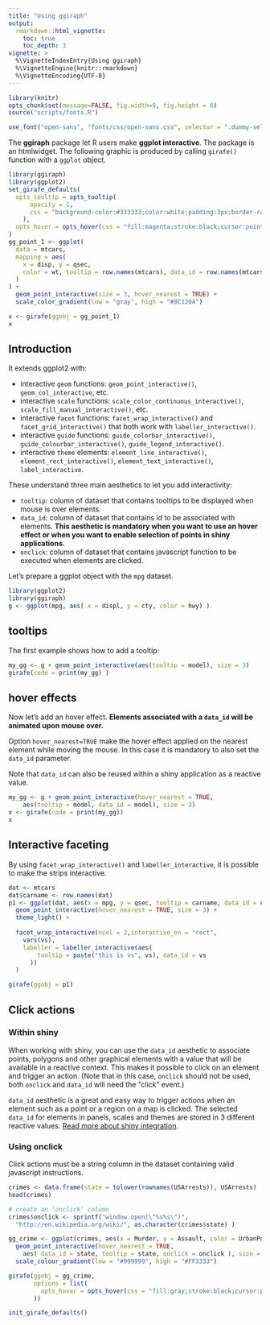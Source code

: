 ```yaml
---
title: "Using ggiraph"
output: 
  rmarkdown::html_vignette:
    toc: true 
    toc_depth: 3
vignette: >
  %\VignetteIndexEntry{Using ggiraph}
  %\VignetteEngine{knitr::rmarkdown}
  %\VignetteEncoding{UTF-8}
---
```


```r
library(knitr)
opts_chunk$set(message=FALSE, fig.width=8, fig.height = 6)
source("scripts/fonts.R")
```

```r
use_font("open-sans", "fonts/css/open-sans.css", selector = ".dummy-selector")
```

The **ggiraph** package let R users make **ggplot interactive**. The package 
is an htmlwidget. The following graphic is produced by calling `girafe()` function 
with a `ggplot` object.


```r
library(ggiraph)
library(ggplot2)
set_girafe_defaults(
  opts_tooltip = opts_tooltip(
      opacity = 1,
      css = "background-color:#333333;color:white;padding:3px;border-radius:2px;"
    ), 
  opts_hover = opts_hover(css = "fill:magenta;stroke:black;cursor:pointer;r:5px;")
)
gg_point_1 <- ggplot(
  data = mtcars,
  mapping = aes(
    x = disp, y = qsec,
    color = wt, tooltip = row.names(mtcars), data_id = row.names(mtcars)
  )
) +
  geom_point_interactive(size = 3, hover_nearest = TRUE) +
  scale_color_gradient(low = "gray", high = "#8C120A")

x <- girafe(ggobj = gg_point_1)
x
```

## Introduction

It extends ggplot2 with:

- interactive `geom` functions: `geom_point_interactive()`, `geom_col_interactive`, etc.
- interactive `scale` functions: `scale_color_continuous_interactive()`, `scale_fill_manual_interactive()`, etc.
- interactive `facet` functions: `facet_wrap_interactive()` and `facet_grid_interactive()` that both work with `labeller_interactive()`.
- interactive `guide` functions: `guide_colorbar_interactive()`, `guide_colourbar_interactive()`, `guide_legend_interactive()`.
- interactive `theme` elements: `element_line_interactive()`, `element_rect_interactive()`, `element_text_interactive()`, `label_interactive`.

These understand three main aesthetics to let you add interactivity:

* `tooltip`: column of dataset that contains tooltips to be displayed when mouse is over elements. 
* `data_id`: column of dataset that contains id to be associated with elements. **This aesthetic 
is mandatory when you want to use an hover effect or when you want to enable selection of points 
in shiny applications.**
* `onclick`: column of dataset that contains javascript function to be executed when 
elements are clicked. 

Let's prepare a ggplot object with the `mpg` dataset. 

```r
library(ggplot2)
library(ggiraph)
g <- ggplot(mpg, aes( x = displ, y = cty, color = hwy) )
```

## tooltips

The first example shows how to add a tooltip:

```r
my_gg <- g + geom_point_interactive(aes(tooltip = model), size = 3) 
girafe(code = print(my_gg) )
```

## hover effects

Now let's add an hover effect. **Elements associated with a `data_id` will be 
animated upon mouse over.**

Option `hover_nearest=TRUE` make the hover effect applied on the 
nearest element while moving the mouse. In this case it is 
mandatory to also set the `data_id` parameter.

Note that `data_id` can also be reused within a shiny application as a reactive value. 

```r
my_gg <- g + geom_point_interactive(hover_nearest = TRUE,
    aes(tooltip = model, data_id = model), size = 3) 
x <- girafe(code = print(my_gg))
x
```


## Interactive faceting

By using `facet_wrap_interactive()` and `labeller_interactive`,
it is possible to make the strips interactive.

```r
dat <- mtcars
dat$carname <- row.names(dat)
p1 <- ggplot(dat, aes(x = mpg, y = qsec, tooltip = carname, data_id = carname)) +
  geom_point_interactive(hover_nearest = TRUE, size = 3) + 
  theme_light() +
  
  facet_wrap_interactive(ncol = 2,interactive_on = "rect",
    vars(vs),
    labeller = labeller_interactive(aes(
        tooltip = paste("this is vs", vs), data_id = vs
      ))
  )

girafe(ggobj = p1)
```


## Click actions

### Within shiny

When working with shiny, you can use the `data_id` aesthetic to associate
points, polygons and other graphical elements with a value that will be
available in a reactive context. This makes it possible to click on an element
and trigger an action. (Note that in this case, `onclick` should not be used,
both `onclick` and `data_id` will need the "click" event.) 

`data_id` aesthetic is a great and easy way to trigger actions when an element 
such as a point or a region on a map is clicked. The selected `data_id` for elements in panels,
scales and themes are stored in 3 different reactive values. [Read more about shiny
integration](./shiny.html).

### Using onclick

Click actions must be a string column in the dataset containing valid javascript instructions. 

```r
crimes <- data.frame(state = tolower(rownames(USArrests)), USArrests)
head(crimes)

# create an 'onclick' column
crimes$onclick <- sprintf("window.open(\"%s%s\")",
  "http://en.wikipedia.org/wiki/", as.character(crimes$state) )

gg_crime <- ggplot(crimes, aes(x = Murder, y = Assault, color = UrbanPop )) + 
  geom_point_interactive(hover_nearest = TRUE,
    aes( data_id = state, tooltip = state, onclick = onclick ), size = 3 ) + 
  scale_colour_gradient(low = "#999999", high = "#FF3333")

girafe(ggobj = gg_crime, 
       options = list(
         opts_hover = opts_hover(css = "fill:gray;stroke:black;cursor:pointer;r:6px;")
       ))
```


```r
init_girafe_defaults()
```

